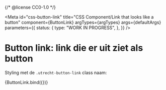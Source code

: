 {/* @license CC0-1.0 */}


<Meta
  id="css-button-link"
  title="CSS Component/Link that looks like a button"
  component={ButtonLink}
  argTypes={argTypes}
  args={defaultArgs}
  parameters={{
    status: {
      type: "WORK IN PROGRESS",
    },
  }}
/>

# Button link: link die er uit ziet als button

Styling met de `.utrecht-button-link` class naam:

<Canvas>
  <Story name="Default" args={exampleArgs}>
    {ButtonLink.bind({})}
  </Story>
</Canvas>

<ArgsTable story="Default" />
